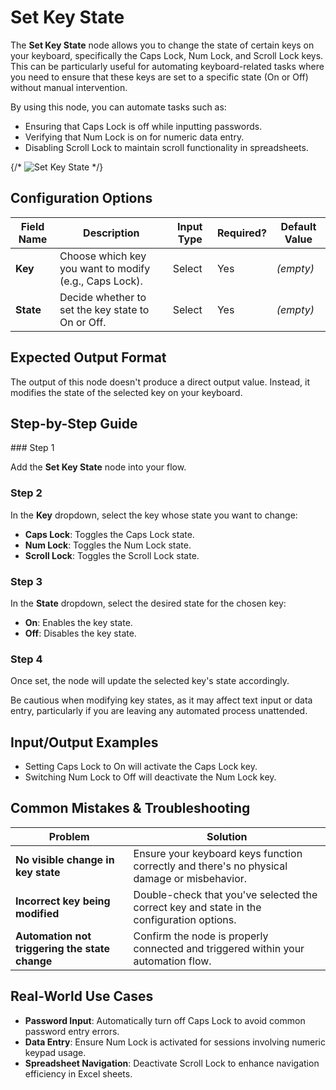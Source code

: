 
# Set Key State

The **Set Key State** node allows you to change the state of certain keys on your keyboard, specifically the Caps Lock, Num Lock, and Scroll Lock keys. This can be particularly useful for automating keyboard-related tasks where you need to ensure that these keys are set to a specific state (On or Off) without manual intervention.

By using this node, you can automate tasks such as:

- Ensuring that Caps Lock is off while inputting passwords.
- Verifying that Num Lock is on for numeric data entry.
- Disabling Scroll Lock to maintain scroll functionality in spreadsheets.

{/* ![Set Key State](./set-key-state.png) */}

## Configuration Options

| Field Name | Description                                            | Input Type | Required? | Default Value |
| ---------- | ------------------------------------------------------ | ---------- | --------- | ------------- |
| **Key**    | Choose which key you want to modify (e.g., Caps Lock). | Select     | Yes       | _(empty)_     |
| **State**  | Decide whether to set the key state to On or Off.      | Select     | Yes       | _(empty)_     |

## Expected Output Format

The output of this node doesn't produce a direct output value. Instead, it modifies the state of the selected key on your keyboard.

## Step-by-Step Guide

<Steps>
### Step 1

Add the **Set Key State** node into your flow.

### Step 2

In the **Key** dropdown, select the key whose state you want to change:

- **Caps Lock**: Toggles the Caps Lock state.
- **Num Lock**: Toggles the Num Lock state.
- **Scroll Lock**: Toggles the Scroll Lock state.

### Step 3

In the **State** dropdown, select the desired state for the chosen key:

- **On**: Enables the key state.
- **Off**: Disables the key state.

### Step 4

Once set, the node will update the selected key's state accordingly.

</Steps>

<Callout type="warning" title="Important">
  Be cautious when modifying key states, as it may affect text input or data
  entry, particularly if you are leaving any automated process unattended.
</Callout>

## Input/Output Examples

- Setting Caps Lock to On will activate the Caps Lock key.
- Switching Num Lock to Off will deactivate the Num Lock key.

## Common Mistakes & Troubleshooting

| Problem                                        | Solution                                                                                    |
| ---------------------------------------------- | ------------------------------------------------------------------------------------------- |
| **No visible change in key state**             | Ensure your keyboard keys function correctly and there's no physical damage or misbehavior. |
| **Incorrect key being modified**               | Double-check that you've selected the correct key and state in the configuration options.   |
| **Automation not triggering the state change** | Confirm the node is properly connected and triggered within your automation flow.           |

## Real-World Use Cases

- **Password Input**: Automatically turn off Caps Lock to avoid common password entry errors.
- **Data Entry**: Ensure Num Lock is activated for sessions involving numeric keypad usage.
- **Spreadsheet Navigation**: Deactivate Scroll Lock to enhance navigation efficiency in Excel sheets.
